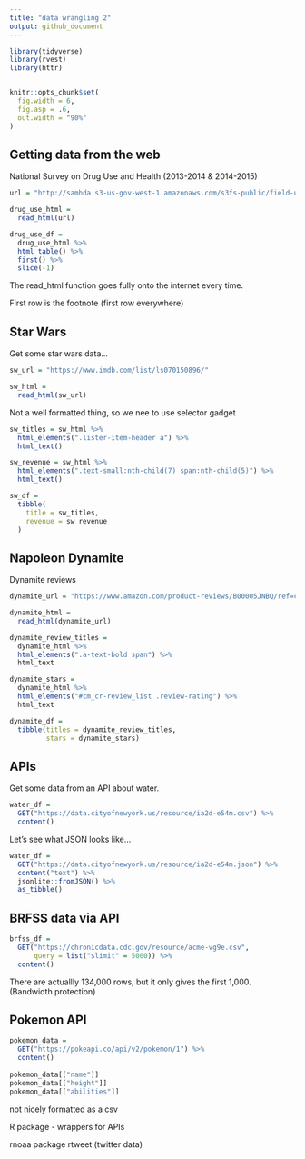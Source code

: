 ```yaml
---
title: "data wrangling 2"
output: github_document
---
```


```r
library(tidyverse)
library(rvest)
library(httr)


knitr::opts_chunk$set(
  fig.width = 6, 
  fig.asp = .6, 
  out.width = "90%"
)
```

## Getting data from the web 

National Survey on Drug Use and Health (2013-2014 & 2014-2015)

```r
url = "http://samhda.s3-us-gov-west-1.amazonaws.com/s3fs-public/field-uploads/2k15StateFiles/NSDUHsaeShortTermCHG2015.htm"

drug_use_html = 
  read_html(url)

drug_use_df = 
  drug_use_html %>% 
  html_table() %>% 
  first() %>% 
  slice(-1)
```

The read_html function goes fully onto the internet every time. 

First row is the footnote (first row everywhere)

## Star Wars

Get some star wars data... 

```r
sw_url = "https://www.imdb.com/list/ls070150896/"

sw_html = 
  read_html(sw_url)
```

Not a well formatted thing, so we nee to use selector gadget 

```r
sw_titles = sw_html %>% 
  html_elements(".lister-item-header a") %>% 
  html_text()

sw_revenue = sw_html %>% 
  html_elements(".text-small:nth-child(7) span:nth-child(5)") %>% 
  html_text()

sw_df = 
  tibble(
    title = sw_titles, 
    revenue = sw_revenue
  )
```

## Napoleon Dynamite 

Dynamite reviews 

```r
dynamite_url = "https://www.amazon.com/product-reviews/B00005JNBQ/ref=cm_cr_arp_d_viewopt_rvwer?ie=UTF8&reviewerType=avp_only_reviews&sortBy=recent&pageNumber=1"

dynamite_html = 
  read_html(dynamite_url)

dynamite_review_titles = 
  dynamite_html %>% 
  html_elements(".a-text-bold span") %>% 
  html_text

dynamite_stars = 
  dynamite_html %>% 
  html_elements("#cm_cr-review_list .review-rating") %>% 
  html_text

dynamite_df = 
  tibble(titles = dynamite_review_titles, 
         stars = dynamite_stars)

```

## APIs 

Get some data from an API about water. 

```r
water_df = 
  GET("https://data.cityofnewyork.us/resource/ia2d-e54m.csv") %>% 
  content()
```

Let's see what JSON looks like...

```r
water_df = 
  GET("https://data.cityofnewyork.us/resource/ia2d-e54m.json") %>% 
  content("text") %>% 
  jsonlite::fromJSON() %>% 
  as_tibble()
```

## BRFSS data via API 

```r
brfss_df = 
  GET("https://chronicdata.cdc.gov/resource/acme-vg9e.csv",
      query = list("$limit" = 5000)) %>% 
  content() 
```

There are actuallly 134,000 rows, but it only gives the first 1,000. 
(Bandwidth protection)

## Pokemon API 

```r
pokemon_data = 
  GET("https://pokeapi.co/api/v2/pokemon/1") %>% 
  content()
  
pokemon_data[["name"]]
pokemon_data[["height"]]
pokemon_data[["abilities"]]
```

not nicely formatted as a csv

R package - wrappers for APIs 

rnoaa package 
rtweet (twitter data)








